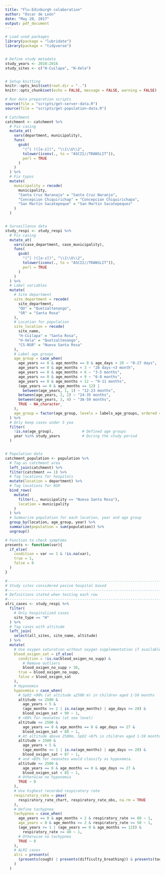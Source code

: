 ```yaml
---
title: "Flu-Edinburgh colaboration"
author: "Oscar de León"
date: "May 20, 2017"
output: pdf_document
---
```


```r
# Load used packages
library(package = "lubridate")
library(package = "tidyverse")


# Define study metadata
study_years <- 2010:2016
study_sites <- c("H-Cuilapa", "H-Xela")


# Setup knitting
knitr::opts_knit$set(root.dir = "..")
knitr::opts_chunk$set(echo = FALSE, message = FALSE, warning = FALSE)
```



```r
# Run data preparation scripts
source(file = "scripts/get-server-data.R")
source(file = "scripts/get-population-data.R")
```



```r
# Catchment
catchment <- catchment %>%
  # Fix casing
  mutate_at(
    vars(department, municipality),
    funs(
      gsub(
        "(^| )([a-z])", "\\1\\U\\2",
        tolower(iconv(., to = "ASCII//TRANSLIT")),
        perl = TRUE
      )
    )
  ) %>%
  # Fix typos
  mutate(
    municipality = recode(
      municipality,
      "Santa Cruz Naranajo" = "Santa Cruz Naranjo",
      "Concepcion Chiquirichap" = "Concepcion Chiquirichapa",
      "San Martin Sacatepeque" = "San Martin Sacatepequez"
    )
  )


# Surveillance data
study_respi <- study_respi %>%
  # Fix casing
  mutate_at(
    vars(case_department, case_municipality),
    funs(
      gsub(
        "(^| )([a-z])", "\\1\\U\\2",
        tolower(iconv(., to = "ASCII//TRANSLIT")),
        perl = TRUE
      )
    )
  ) %>%
  # Label variables
  mutate(
    # Site department
    site_department = recode(
      site_department,
      "QU" = "Quetzaltenango",
      "SR" = "Santa Rosa"
    ),
    # Location for population
    site_location = recode(
      site_name,
      "H-Cuilapa" = "Santa Rosa",
      "H-Xela" = "Quetzaltenango",
      "CS-NSR" = "Nueva Santa Rosa"
    ),
    # Label age groups
    age_group = case_when(
      age_years == 0 & age_months == 0 & age_days < 28 ~ "0-27 days",
      age_years == 0 & age_months < 3 ~ "28 days-<3 month",
      age_years == 0 & age_months < 6 ~ "3-5 months",
      age_years == 0 & age_months < 9 ~ "6-8 months",
      age_years == 0 & age_months < 12 ~ "9-11 months",
      (age_years == 0 & age_months == 12) |
        between(age_years, 1, 1) ~ "12-23 months",
      between(age_years, 2, 2) ~ "24-35 months",
      between(age_years, 3, 4) ~ "36-59 months",
      TRUE ~ NA_character_
    ),
    age_group = factor(age_group, levels = labels_age_groups, ordered = TRUE)
  ) %>%
  # Only keep cases under 5 yoa
  filter(
    !is.na(age_group),             # Defined age groups
    year %in% study_years          # During the study period
  )


# Population data
catchment_population <- population %>%
  # Tag as catchment area
  left_join(catchment) %>%
  filter(catchment == 1) %>%
  # Tag locations for hospitals
  mutate(location = department) %>%
  # Tag locations for NSR
  bind_rows(
    mutate(
      filter(., municipality == "Nueva Santa Rosa"),
      location = municipality
    )
  ) %>%
  # Summarize population for each location, year and age group
  group_by(location, age_group, year) %>%
  summarize(population = sum(population)) %>%
  ungroup()
```



```r
# Function to check symptoms
presents <- function(var){
  if_else(
    condition = var == 1 & !is.na(var),
    true = 1,
    false = 0
  )
}

#------------------------------------------------------------------------------*
# Study sites considered pasive hospital based
#------------------------------------------------------------------------------*
# Definitions stated when testing each row
#------------------------------------------------------------------------------*
alri_cases <- study_respi %>%
  filter(
    # Only hospitalized cases
    site_type == "H"
  ) %>%
  # Tag cases with altitude
  left_join(
    select(all_sites, site_name, altitude)
  ) %>%
  mutate(
    # Use oxygen saturation without oxygen supplementation if available
    blood_oxigen_sat = if_else(
      condition = !is.na(blood_oxigen_no_supp) &
        # Remove outliers
        blood_oxigen_no_supp > 30,
      true = blood_oxigen_no_supp,
      false = blood_oxigen_sat
    ),
    # Hypoxemia
    hypoxemia = case_when(
      # SpO2 <90% (at altitude ≤2500 m) in children aged 1-59 months
      altitude <= 2500 &
        age_years < 5 &
        (age_months >= 1 | is.na(age_months) | age_days >= 28) &
        blood_oxigen_sat < 90 ~ 1,
      # <88% for neonates (at sea level)
      altitude <= 2500 &
        age_years == 0 & age_months == 0 & age_days <= 27 &
        blood_oxigen_sat < 88 ~ 1,
      # At altitude above 2500m, SpO2 <87% in children aged 1-59 months
      altitude > 2500 &
        age_years < 5 &
        (age_months >= 1 | is.na(age_months) | age_days >= 28) &
        blood_oxigen_sat < 87 ~ 1,
      # and <85% for neonates would classify as hypoxemia.
      altitude <= 2500 &
        age_years == 0 & age_months == 0 & age_days <= 27 &
        blood_oxigen_sat < 85 ~ 1,
      # Otherwise no hypoxemia
      TRUE ~ 0
    ),
    # Use highest recorded respiratory rate
    respiratory_rate = pmax(
      respiratory_rate_chart, respiratory_rate_obs, na.rm = TRUE
    ),
    # Define tachypnea
    tachypnea = case_when(
      age_years == 0 & age_months < 2 & respiratory_rate >= 60 ~ 1,
      age_years = 0 & age_months >= 2 & respiratory_rate >= 50 ~ 1,
      (age_years >= 1 | (age_years == 0 & age_months == 12)) &
        respiratory_rate >= 40 ~ 1,
      # Otherwise no tachypnea
      TRUE ~ 0
    ),
    # ALRI cases
    alri = presents(
      (presents(cough) | presents(difficulty_breathing)) & presents(tachypnea)
    )
  )
```

